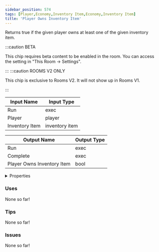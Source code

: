 ```yaml
---
sidebar_position: 574
tags: [Player,Economy,Inventory Item,Economy,Inventory Item]
title: 'Player Owns Inventory Item'
---
```


Returns true if the given player owns at least one of the given inventory item.

:::caution BETA

This chip requires beta content to be enabled in the room. You can access the setting in "This Room -> Settings".

:::
:::caution ROOMS V2 ONLY

This chip is exclusive to Rooms V2. It will not show up in Rooms V1.

:::


<DocusaurusSvg />

| Input Name | Input Type |
|-----------|-----------|
| Run | exec |
| Player | player |
| Inventory Item | inventory item |

| Output Name | Output Type |
|-----------|-----------|
| Run | exec |
| Complete | exec |
| Player Owns Inventory Item | bool |


<details>
  <summary>Properties</summary>
  <div>
    <div>
    <table>
      <thead>
        <tr>
          <th>Is beta required?</th>
          <th>Yes</th>
        </tr>
        <tr>
          <th>Is this chip a trolling risk?</th>
          <th>No</th>
        </tr>
        <tr>
          <th>Is this chip a role assignment risk?</th>
          <th>No</th>
        </tr>
        <tr>
          <th>Chip UUID</th>
          <th>68cc97a7-440a-450a-bf7f-b25091629c32</th>
        </tr>
        <tr>
          <th>Room availability</th>
          <th>Rooms V2 only</th>
        </tr>
      </thead>
    </table>
    </div>
  </div>
</details>

### Uses

None so far!

### Tips

None so far!

### Issues

None so far!